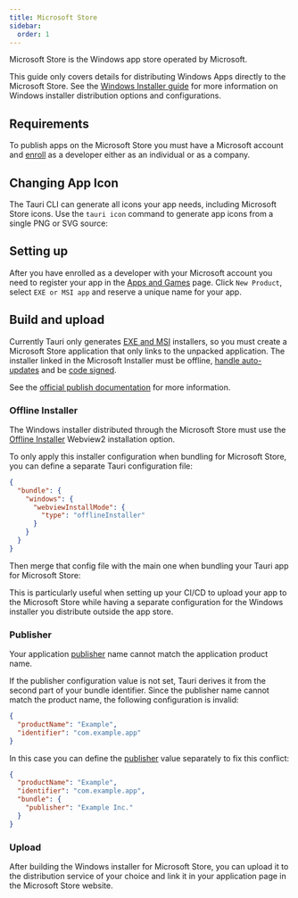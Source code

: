 ```yaml
---
title: Microsoft Store
sidebar:
  order: 1
---
```



Microsoft Store is the Windows app store operated by Microsoft.

This guide only covers details for distributing Windows Apps directly to the Microsoft Store.
See the [Windows Installer guide] for more information on Windows installer distribution options and configurations.

## Requirements

To publish apps on the Microsoft Store you must have a Microsoft account
and [enroll] as a developer either as an individual or as a company.

## Changing App Icon

The Tauri CLI can generate all icons your app needs, including Microsoft Store icons.
Use the `tauri icon` command to generate app icons from a single PNG or SVG source:

<CommandTabs
  npm="npm run tauri icon /path/to/app-icon.png"
  yarn="yarn tauri icon /path/to/app-icon.png"
  pnpm="pnpm tauri icon /path/to/app-icon.png"
  cargo="cargo tauri icon /path/to/app-icon.png"
/>

## Setting up

After you have enrolled as a developer with your Microsoft account you need to register your app in the [Apps and Games] page.
Click `New Product`, select `EXE or MSI app` and reserve a unique name for your app.

## Build and upload

Currently Tauri only generates [EXE and MSI][Windows Installer guide] installers, so you must create a Microsoft Store application
that only links to the unpacked application.
The installer linked in the Microsoft Installer must be offline, [handle auto-updates] and be [code signed].

See the [official publish documentation] for more information.

### Offline Installer

The Windows installer distributed through the Microsoft Store must use the [Offline Installer] Webview2 installation option.

To only apply this installer configuration when bundling for Microsoft Store, you can define a separate Tauri configuration file:

```json title="src-tauri/tauri.microsoftstore.conf.json
{
  "bundle": {
    "windows": {
      "webviewInstallMode": {
        "type": "offlineInstaller"
      }
    }
  }
}
```

Then merge that config file with the main one when bundling your Tauri app for Microsoft Store:

<CommandTabs
  npm="npm run tauri build --no-bundle
npm run tauri bundle --config src-tauri/tauri.microsoftstore.conf.json"
  yarn="yarn tauri build --no-bundle
yarn tauri bundle --config src-tauri/tauri.microsoftstore.conf.json"
  pnpm="pnpm tauri build --no-bundle
pnpm tauri bundle --config src-tauri/tauri.microsoftstore.conf.json"
  cargo="cargo tauri build --no-bundle
cargo tauri bundle --config src-tauri/tauri.microsoftstore.conf.json"
/>

This is particularly useful when setting up your CI/CD to upload your app to the Microsoft Store while having a separate configuration
for the Windows installer you distribute outside the app store.

### Publisher

Your application [publisher] name cannot match the application product name.

If the publisher configuration value is not set, Tauri derives it from the second part of your bundle identifier.
Since the publisher name cannot match the product name, the following configuration is invalid:

```json title=tauri.conf.json "example" "Example"
{
  "productName": "Example",
  "identifier": "com.example.app"
}
```

In this case you can define the [publisher] value separately to fix this conflict:

```json title=tauri.conf.json ins={4-6}
{
  "productName": "Example",
  "identifier": "com.example.app",
  "bundle": {
    "publisher": "Example Inc."
  }
}
```

### Upload

After building the Windows installer for Microsoft Store, you can upload it to the distribution service of your choice
and link it in your application page in the Microsoft Store website.

[Windows Installer guide]: /distribute/windows-installer
[enroll]: https://learn.microsoft.com/en-us/windows/apps/get-started/sign-up
[Apps and Games]: https://partner.microsoft.com/en-us/dashboard/apps-and-games/overview
[handle auto-updates]: /plugin/updater
[code signed]: /distribute/signing/windows
[Offline Installer]: /distribute/windows-installer/#offline-installer
[official publish documentation]: https://learn.microsoft.com/en-us/windows/apps/publish/
[publisher]: /reference/config/#publisher
